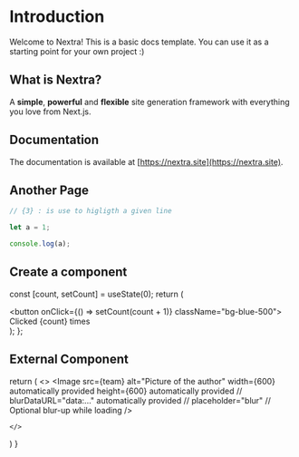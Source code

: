 # Introduction
 
Welcome to Nextra! This is a basic docs template. You can use it as a starting point for your own project :)

## What is Nextra?

A **simple**, **powerful** and **flexible** site generation framework with everything you love from Next.js.

## Documentation

The documentation is available at [https://nextra.site](https://nextra.site).


## Another Page

```js filename="demo.js"  copy 
// {3} : is use to higligth a given line

let a = 1;

console.log(a);
```

## Create a component 


  const [count, setCount] = useState(0);
  return (
    <div>
      <button onClick={() => setCount(count + 1)} className="bg-blue-500">
         Clicked {count} times
      </button>
    </div>
  );
};

<Counter />


## External Component


<Test />


 
  return (
    <>
      <Image
        src={team}
        alt="Picture of the author"
        width={600} automatically provided
        height={600} automatically provided
        // blurDataURL="data:..." automatically provided
        // placeholder="blur" // Optional blur-up while loading
      /> 
      
    </>

  )
}

